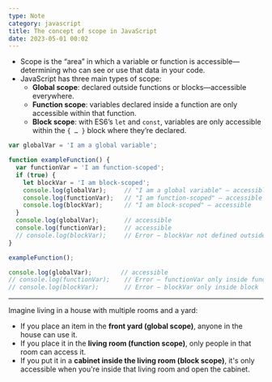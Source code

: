 ```yaml
---
type: Note
category: javascript
title: The concept of scope in JavaScript
date: 2023-05-01 00:02
---
```


* Scope is the “area” in which a variable or function is accessible—determining who can see or use that data in your code.
* JavaScript has three main types of scope:
  * **Global scope**: declared outside functions or blocks—accessible everywhere.
  * **Function scope**: variables declared inside a function are only accessible within that function.
  * **Block scope**: with ES6’s `let` and `const`, variables are only accessible within the `{ … }` block where they’re declared.

```js
var globalVar = 'I am a global variable';

function exampleFunction() {
  var functionVar = 'I am function-scoped';
  if (true) {
    let blockVar = 'I am block-scoped';
    console.log(globalVar);     // "I am a global variable" – accessible
    console.log(functionVar);   // "I am function-scoped" – accessible
    console.log(blockVar);      // "I am block-scoped" – accessible
  }
  console.log(globalVar);       // accessible
  console.log(functionVar);     // accessible
  // console.log(blockVar);     // Error – blockVar not defined outside the block
}

exampleFunction();

console.log(globalVar);        // accessible
// console.log(functionVar);    // Error – functionVar only inside function
// console.log(blockVar);       // Error – blockVar only inside block
```

***

Imagine living in a house with multiple rooms and a yard:
  * If you place an item in the **front yard (global scope)**, anyone in the house can use it.
  * If you place it in the **living room (function scope)**, only people in that room can access it.
  * If you put it in a **cabinet inside the living room (block scope)**, it's only accessible when you're inside that living room and open the cabinet.